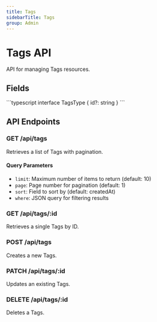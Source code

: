 ```yaml
---
title: Tags
sidebarTitle: Tags
group: Admin
---
```



# Tags API

API for managing Tags resources.

## Fields

<TSDoc>
```typescript
interface TagsType {
  id?: string
}
```
</TSDoc>


## API Endpoints

### GET /api/tags
Retrieves a list of Tags with pagination.

#### Query Parameters
- `limit`: Maximum number of items to return (default: 10)
- `page`: Page number for pagination (default: 1)
- `sort`: Field to sort by (default: createdAt)
- `where`: JSON query for filtering results

### GET /api/tags/:id
Retrieves a single Tags by ID.

### POST /api/tags
Creates a new Tags.

### PATCH /api/tags/:id
Updates an existing Tags.

### DELETE /api/tags/:id
Deletes a Tags.

